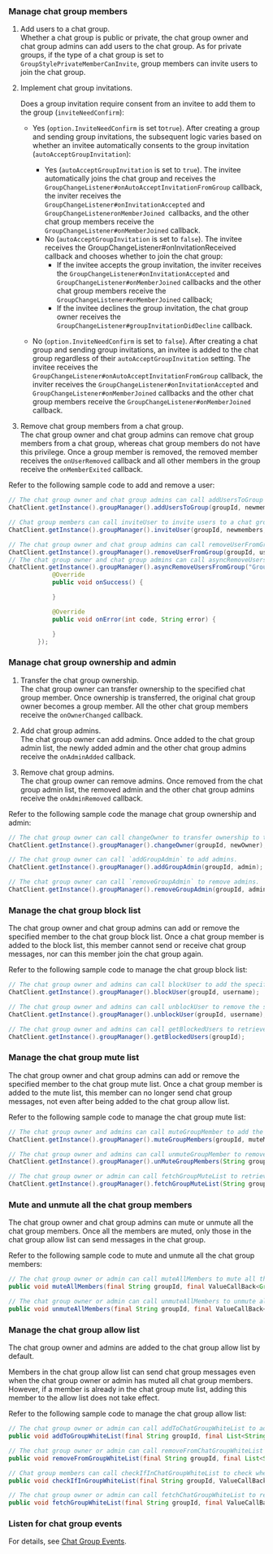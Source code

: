<PlatformWrapper platform="android">

### Manage chat group members

1. Add users to a chat group.  
Whether a chat group is public or private, the chat group owner and chat group admins can add users to the chat group. As for private groups, if the type of a chat group is set to `GroupStylePrivateMemberCanInvite`, group members can invite users to join the chat group.

2. Implement chat group invitations. 

   Does a group invitation require consent from an invitee to add them to the group (`inviteNeedConfirm`):
    - Yes (`option.InviteNeedConfirm` is set to`true`). After creating a group and sending group invitations, the subsequent logic varies based on whether an invitee automatically consents to the group invitation (`autoAcceptGroupInvitation`):
        - Yes (`autoAcceptGroupInvitation` is set to `true`). The invitee automatically joins the chat group and receives the `GroupChangeListener#onAutoAcceptInvitationFromGroup` callback, the inviter receives the `GroupChangeListener#onInvitationAccepted` and `GroupChangeListeneronMemberJoined `callbacks, and the other chat group members receive the `GroupChangeListener#onMemberJoined` callback.
        - No (`autoAcceptGroupInvitation` is set to `false`). The invitee receives the GroupChangeListener#onInvitationReceived callback and chooses whether to join the chat group:
            - If the invitee accepts the group invitation, the inviter receives the `GroupChangeListener#onInvitationAccepted` and `GroupChangeListener#onMemberJoined` callbacks and the other chat group members receive the `GroupChangeListener#onMemberJoined` callback;
            - If the invitee declines the group invitation, the chat group owner receives the `GroupChangeListener#groupInvitationDidDecline` callback.

    - No (`option.InviteNeedConfirm` is set to `false`). After creating a chat group and sending group invitations, an invitee is added to the chat group regardless of their `autoAcceptGroupInvitation` setting. The invitee receives the `GroupChangeListener#onAutoAcceptInvitationFromGroup` callback, the inviter receives the `GroupChangeListener#onInvitationAccepted` and `GroupChangeListener#onMemberJoined` callbacks and the other chat group members receive the `GroupChangeListener#onMemberJoined` callback.
3. Remove chat group members from a chat group.  
The chat group owner and chat group admins can remove chat group members from a chat group, whereas chat group members do not have this privilege. Once a group member is removed, the removed member receives the `onUserRemoved` callback and all other members in the group receive the `onMemberExited` callback.

Refer to the following sample code to add and remove a user:

```java
// The chat group owner and chat group admins can call addUsersToGroup to add users to a chat group.
ChatClient.getInstance().groupManager().addUsersToGroup(groupId, newmembers);

// Chat group members can call inviteUser to invite users to a chat group.
ChatClient.getInstance().groupManager().inviteUser(groupId, newmembers, null);

// The chat group owner and chat group admins can call removeUserFromGroup to remove a member from a chat group.
ChatClient.getInstance().groupManager().removeUserFromGroup(groupId, username);
// The chat group owner and chat group admins can call asyncRemoveUsersFromGroup to remove members from a chat group.
ChatClient.getInstance().groupManager().asyncRemoveUsersFromGroup("GroupId", userList, new CallBack() {
            @Override
            public void onSuccess() {

            }

            @Override
            public void onError(int code, String error) {

            }
        });
```


### Manage chat group ownership and admin

1. Transfer the chat group ownership.  
The chat group owner can transfer ownership to the specified chat group member. Once ownership is transferred, the original chat group owner becomes a group member. All the other chat group members receive the `onOwnerChanged` callback.

2. Add chat group admins.  
The chat group owner can add admins. Once added to the chat group admin list, the newly added admin and the other chat group admins receive the `onAdminAdded` callback.

3. Remove chat group admins.  
The chat group owner can remove admins. Once removed from the chat group admin list, the removed admin and the other chat group admins receive the `onAdminRemoved` callback.

Refer to the following sample code the manage chat group ownership and admin:

```java
// The chat group owner can call changeOwner to transfer ownership to the specified chat group member.
ChatClient.getInstance().groupManager().changeOwner(groupId, newOwner);

// The chat group owner can call `addGroupAdmin` to add admins.
ChatClient.getInstance().groupManager().addGroupAdmin(groupId, admin);

// The chat group owner can call `removeGroupAdmin` to remove admins.
ChatClient.getInstance().groupManager().removeGroupAdmin(groupId, admin);
```


### Manage the chat group block list

The chat group owner and chat group admins can add or remove the specified member to the chat group block list. Once a chat group member is added to the block list, this member cannot send or receive chat group messages, nor can this member join the chat group again.

Refer to the following sample code to manage the chat group block list:

```java
// The chat group owner and admins can call blockUser to add the specified member to the chat group block list.
ChatClient.getInstance().groupManager().blockUser(groupId, username);

// The chat group owner and admins can call unblockUser to remove the specified member from the chat group block list.
ChatClient.getInstance().groupManager().unblockUser(groupId, username);

// The chat group owner and admins can call getBlockedUsers to retrieve the chat group block list.
ChatClient.getInstance().groupManager().getBlockedUsers(groupId);
```


### Manage the chat group mute list

The chat group owner and chat group admins can add or remove the specified member to the chat group mute list. Once a chat group member is added to the mute list, this member can no longer send chat group messages, not even after being added to the chat group allow list.

Refer to the following sample code to manage the chat group mute list:

```java
// The chat group owner and admins can call muteGroupMember to add the specified member to the chat group mute list. The muted member and all the other chat group admins or owner receive the onMuteListAdded callback. 
ChatClient.getInstance().groupManager().muteGroupMembers(groupId, muteMembers, duration);

// The chat group owner and admins can call unmuteGroupMember to remove the specified user from the chat group mute list. The unmuted member and all the other chat group admins or owner receive the onMuteListRemoved callback.
ChatClient.getInstance().groupManager().unMuteGroupMembers(String groupId, List<String> members);

// The chat group owner or admin can call fetchGroupMuteList to retrieve the chat group mute list.
ChatClient.getInstance().groupManager().fetchGroupMuteList(String groupId, int pageNum, int pageSize);
```


### Mute and unmute all the chat group members

The chat group owner and chat group admins can mute or unmute all the chat group members. Once all the members are muted, only those in the chat group allow list can send messages in the chat group.

Refer to the following sample code to mute and unmute all the chat group members:

```java
// The chat group owner or admin can call muteAllMembers to mute all the chat group members. Once all the members are muted, these members receive the onAllMemberMuteStateChanged callback.
public void muteAllMembers(final String groupId, final ValueCallBack<Group> callBack);

// The chat group owner or admin can call unmuteAllMembers to unmute all the chat group members. Once all the members are unmuted, these members receive the onAllMemberMuteStateChanged callback.
public void unmuteAllMembers(final String groupId, final ValueCallBack<Group> callBack);
```


### Manage the chat group allow list

The chat group owner and admins are added to the chat group allow list by default.

Members in the chat group allow list can send chat group messages even when the chat group owner or admin has muted all chat group members. However, if a member is already in the chat group mute list, adding this member to the allow list does not take effect.

Refer to the following sample code to manage the chat group allow list:

```java
// The chat group owner or admin can call addToChatGroupWhiteList to add the specified member to the chat group allow list. Once the member is added, all the other chat group admins or owner receive the onWhiteListAdded callback.
public void addToGroupWhiteList(final String groupId, final List<String> members, final CallBack callBack);

// The chat group owner or admin can call removeFromChatGroupWhiteList to remove the specified member from the chat group list. Once the member is removed, all the other chat group admins or owner receive the onWhiteListRemoved callback.
public void removeFromGroupWhiteList(final String groupId, final List<String> members, final CallBack callBack);

// Chat group members can call checkIfInChatGroupWhiteList to check whether they are in the chat group allow list.
public void checkIfInGroupWhiteList(final String groupId, ValueCallBack<Boolean> callBack);

// The chat group owner or admin can call fetchChatGroupWhiteList to retrieve the chat group allow list.
public void fetchGroupWhiteList(final String groupId, final ValueCallBack<Dictionary<string>> callBack);
```

### Listen for chat group events

For details, see [Chat Group Events](../chat-group/manage-chat-groups#listen-for-chat-group-events).

</PlatformWrapper>